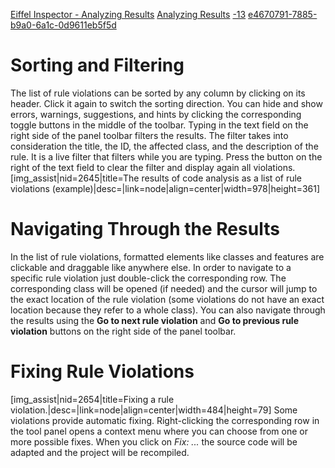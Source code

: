 [[Property:title|Eiffel Inspector - Analyzing Results]]
[[Property:link_title|Analyzing Results]]
[[Property:weight|-13]]
[[Property:uuid|e4670791-7885-b9a0-6a1c-0d9611eb5f5d]]
= Sorting and Filtering =

The list of rule violations can be sorted by any column by clicking on its header. Click it again to switch the sorting direction. You can hide and show errors, warnings, suggestions, and hints by clicking the corresponding toggle buttons in the middle of the toolbar. Typing in the text field on the right side of the panel toolbar filters the results. The filter takes into consideration the title, the ID, the affected class, and the description of the rule. It is a live filter that filters while you are typing. Press the button on the right of the text field to clear the filter and display again all violations.
[img_assist|nid=2645|title=The results of code analysis as a list of rule violations (example)|desc=|link=node|align=center|width=978|height=361]

= Navigating Through the Results =

In the list of rule violations, formatted elements like classes and features are clickable and draggable like anywhere else. In order to navigate to a specific rule violation just double-click the corresponding row. The corresponding class will be opened (if needed) and the cursor will jump to the exact location of the rule violation (some violations do not have an exact location because they refer to a whole class). You can also navigate through the results using the '''Go to next rule violation''' and '''Go to previous rule violation''' buttons on the right side of the panel toolbar.

= Fixing Rule Violations =

[img_assist|nid=2654|title=Fixing a rule violation.|desc=|link=node|align=center|width=484|height=79]
Some violations provide automatic fixing. Right-clicking the corresponding row in the tool panel opens a context menu where you can choose from one or more possible fixes. When you click on ''Fix: ...'' the source code will be adapted and the project will be recompiled.


